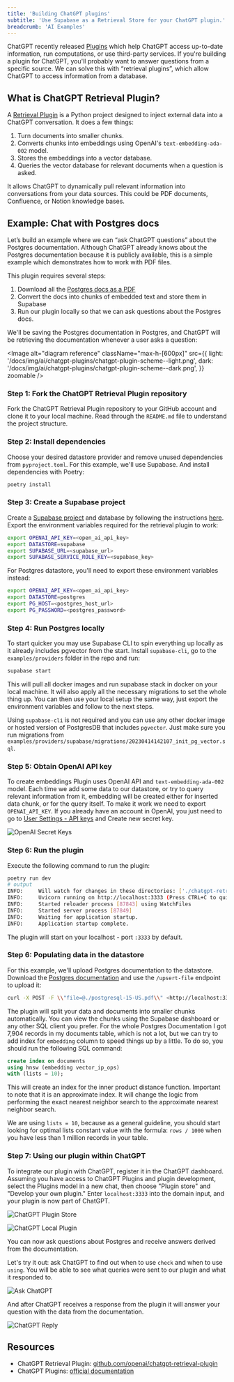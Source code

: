 ```yaml
---
title: 'Building ChatGPT plugins'
subtitle: 'Use Supabase as a Retrieval Store for your ChatGPT plugin.'
breadcrumb: 'AI Examples'
---
```


ChatGPT recently released [Plugins](https://openai.com/blog/chatgpt-plugins) which help ChatGPT access up-to-date information, run computations, or use third-party services.
If you're building a plugin for ChatGPT, you'll probably want to answer questions from a specific source. We can solve this with “retrieval plugins”, which allow ChatGPT to access information from a database.

## What is ChatGPT Retrieval Plugin?

A [Retrieval Plugin](https://github.com/openai/chatgpt-retrieval-plugin) is a Python project designed to inject external data into a ChatGPT conversation. It does a few things:

1. Turn documents into smaller chunks.
2. Converts chunks into embeddings using OpenAI's `text-embedding-ada-002` model.
3. Stores the embeddings into a vector database.
4. Queries the vector database for relevant documents when a question is asked.

It allows ChatGPT to dynamically pull relevant information into conversations from your data sources. This could be PDF documents, Confluence, or Notion knowledge bases.

## Example: Chat with Postgres docs

Let’s build an example where we can “ask ChatGPT questions” about the Postgres documentation. Although ChatGPT already knows about the Postgres documentation because it is publicly available, this is a simple example which demonstrates how to work with PDF files.

This plugin requires several steps:

1. Download all the [Postgres docs as a PDF](https://www.postgresql.org/files/documentation/pdf/15/postgresql-15-US.pdf)
2. Convert the docs into chunks of embedded text and store them in Supabase
3. Run our plugin locally so that we can ask questions about the Postgres docs.

We'll be saving the Postgres documentation in Postgres, and ChatGPT will be retrieving the documentation whenever a user asks a question:

<Image
  alt="diagram reference"
  className="max-h-[600px]"
  src={{
    light: '/docs/img/ai/chatgpt-plugins/chatgpt-plugin-scheme--light.png',
    dark: '/docs/img/ai/chatgpt-plugins/chatgpt-plugin-scheme--dark.png',
  }}
  zoomable
/>

### Step 1: Fork the ChatGPT Retrieval Plugin repository

Fork the ChatGPT Retrieval Plugin repository to your GitHub account and clone it to your local machine. Read through the `README.md` file to understand the project structure.

### Step 2: Install dependencies

Choose your desired datastore provider and remove unused dependencies from `pyproject.toml`. For this example, we'll use Supabase. And install dependencies with Poetry:

```bash
poetry install
```

### Step 3: Create a Supabase project

Create a [Supabase project](https://supabase.com/dashboard) and database by following the instructions [here](https://supabase.com/docs/guides/platform). Export the environment variables required for the retrieval plugin to work:

```bash
export OPENAI_API_KEY=<open_ai_api_key>
export DATASTORE=supabase
export SUPABASE_URL=<supabase_url>
export SUPABASE_SERVICE_ROLE_KEY=<supabase_key>
```

For Postgres datastore, you'll need to export these environment variables instead:

```bash
export OPENAI_API_KEY=<open_ai_api_key>
export DATASTORE=postgres
export PG_HOST=<postgres_host_url>
export PG_PASSWORD=<postgres_password>
```

### Step 4: Run Postgres locally

To start quicker you may use Supabase CLI to spin everything up locally as it already includes pgvector from the start. Install `supabase-cli`, go to the `examples/providers` folder in the repo and run:

```bash
supabase start
```

This will pull all docker images and run supabase stack in docker on your local machine. It will also apply all the necessary migrations to set the whole thing up. You can then use your local setup the same way, just export the environment variables and follow to the next steps.

Using `supabase-cli` is not required and you can use any other docker image or hosted version of PostgresDB that includes `pgvector`. Just make sure you run migrations from `examples/providers/supabase/migrations/20230414142107_init_pg_vector.sql`.

### Step 5: Obtain OpenAI API key

To create embeddings Plugin uses OpenAI API and `text-embedding-ada-002` model. Each time we add some data to our datastore, or try to query relevant information from it, embedding will be created either for inserted data chunk, or for the query itself. To make it work we need to export `OPENAI_API_KEY`. If you already have an account in OpenAI, you just need to go to [User Settings - API keys](https://platform.openai.com/account/api-keys) and Create new secret key.

![OpenAI Secret Keys](/docs/img/ai/chatgpt-plugins/openai-secret-keys.png)

### Step 6: Run the plugin

Execute the following command to run the plugin:

```bash
poetry run dev
# output
INFO:     Will watch for changes in these directories: ['./chatgpt-retrieval-plugin']
INFO:     Uvicorn running on http://localhost:3333 (Press CTRL+C to quit)
INFO:     Started reloader process [87843] using WatchFiles
INFO:     Started server process [87849]
INFO:     Waiting for application startup.
INFO:     Application startup complete.
```

The plugin will start on your localhost - port `:3333` by default.

### Step 6: Populating data in the datastore

For this example, we'll upload Postgres documentation to the datastore. Download the [Postgres documentation](https://www.postgresql.org/files/documentation/pdf/15/postgresql-15-US.pdf) and use the `/upsert-file` endpoint to upload it:

```bash
curl -X POST -F \\"file=@./postgresql-15-US.pdf\\" <http://localhost:3333/upsert-file>
```

The plugin will split your data and documents into smaller chunks automatically. You can view the chunks using the Supabase dashboard or any other SQL client you prefer. For the whole Postgres Documentation I got 7,904 records in my documents table, which is not a lot, but we can try to add index for `embedding` column to speed things up by a little. To do so, you should run the following SQL command:

```sql
create index on documents
using hnsw (embedding vector_ip_ops)
with (lists = 10);
```

This will create an index for the inner product distance function. Important to note that it is an approximate index. It will change the logic from performing the exact nearest neighbor search to the approximate nearest neighbor search.

We are using `lists = 10`, because as a general guideline, you should start looking for optimal lists constant value with the formula: `rows / 1000` when you have less than 1 million records in your table.

### Step 7: Using our plugin within ChatGPT

To integrate our plugin with ChatGPT, register it in the ChatGPT dashboard. Assuming you have access to ChatGPT Plugins and plugin development, select the Plugins model in a new chat, then choose "Plugin store" and "Develop your own plugin." Enter `localhost:3333` into the domain input, and your plugin is now part of ChatGPT.

![ChatGPT Plugin Store](/docs/img/ai/chatgpt-plugins/chatgpt-plugin-store.png)

![ChatGPT Local Plugin](/docs/img/ai/chatgpt-plugins/chatgpt-local-plugin.png)

You can now ask questions about Postgres and receive answers derived from the documentation.

Let's try it out: ask ChatGPT to find out when to use `check` and when to use `using`. You will be able to see what queries were sent to our plugin and what it responded to.

![Ask ChatGPT](/docs/img/ai/chatgpt-plugins/ask-chatgpt.png)

And after ChatGPT receives a response from the plugin it will answer your question with the data from the documentation.

![ChatGPT Reply](/docs/img/ai/chatgpt-plugins/chatgpt-reply.png)

## Resources

- ChatGPT Retrieval Plugin: [github.com/openai/chatgpt-retrieval-plugin](https://github.com/openai/chatgpt-retrieval-plugin)
- ChatGPT Plugins: [official documentation](https://platform.openai.com/docs/plugins/introduction)
